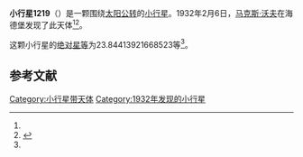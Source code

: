 {{Infobox planet
| bgcolour = #FFFFC0
| name = 1219 Britta
| symbol = 
| image = 
| caption = 
| discovery = yes
| discovery_ref = 
| discoverer = [[马克斯·沃夫|马克斯·沃夫]]
| discovery_site = [[海德堡|海德堡]] 
| discovered = 1932年2月6日
| designations = yes
| mp_name = 
| named_after = 
| alt_names = 1932 CJ/ 1947 XG / 1975 FE / A904 SB / A915 BD
| mp_category = [[主带小行星|主带小行星]]
| orbit_ref = <ref name="a">[http://ssd.jpl.nasa.gov/sbdb.cgi?sstr=1219 1219 Britta] {{Wayback|url=http://ssd.jpl.nasa.gov/sbdb.cgi?sstr=1219 |date=20160106224150 }}，小行星數據庫瀏覽器（JPL Small-Body Database Browser）－[[美国国家航空航天局|美国国家航空航天局]]喷气推进实验室</ref>
| epoch = 2456400.5 (2013年4月18日更新)
| aphelion = {{convert|2.487821804729356|AU|km|3|abbr=on|lk=out}}
| perihelion = {{convert|1.937719507570986|AU|km|3|abbr=on}}
| semimajor = {{convert|2.212770656150171|AU|km|3|abbr=on}}
| eccentricity = 0.124301697
| period = 1202.272829 [[日|日]]<br />3.29[[儒略年|儒略年]]
| avg_speed = 
| inclination = 4.414774209355706
| asc_node = 42.57721511023765
| mean_anomaly = 
| arg_peri = 23.84413921668523
| satellites = 
| physical_characteristics = yes
| dimensions = 
| mass = 
| density = 
| surface_grav = 
| escape_velocity = 
| sidereal_day = 
| axial_tilt = 
| pole_ecliptic_lat = 
| pole_ecliptic_lon = 
| albedo = 
| temperatures= 
| temp_name1 = 
| mean_temp_1 = 
| max_temp_1 = 
| temp_name2 = 
| max_temp_2 = 
| spectral_type = 
| abs_magnitude = 23.84413921668523
}}

'''小行星1219'''（{{lang-en|1219 Britta}}）是一颗围绕[[太阳|太阳]][[公转|公转]]的[[小行星|小行星]]。1932年2月6日，[[马克斯·沃夫|马克斯·沃夫]]在海德堡发现了此天体<ref name="a" /><ref>{{cite news|title=小行星列表|url=http://cfa-www.harvard.edu/iau/lists/NumberedMPs.txt|accessdate=2013-07-08|newspaper=哈佛大学|archive-date=2008-05-17|archive-url=https://web.archive.org/web/20080517010638/http://cfa-www.harvard.edu/iau/lists/NumberedMPs.txt|dead-url=no}}</ref>。

这颗小行星的[[绝对星等|绝对星等]]为23.84413921668523等<ref name="a" />。

==参考文献==
{{reflist}}
{{Minor Planet Number|[[小行星1218|小行星1218]]|[[小行星1220|小行星1220]]}}

{{小天体}}

[[Category:小行星带天体|Category:小行星带天体]]
[[Category:1932年发现的小行星|Category:1932年发现的小行星]]

{{asteroid-stub}}